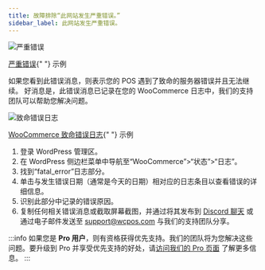 ```yaml
---
title: 故障排除“此网站发生严重错误。”
sidebar_label: 此网站发生严重错误。
---
```



<div class="image-container">
<Image
alt="严重错误"
img="https://wcpos.com/wp-content/uploads/2023/07/critical-error.png"
/>
<p class="image-caption"><a target="_blank" href="https://woocommerce.com/document/finding-php-error-logs/">严重错误</a>{" "} 示例</p>
</div>

如果您看到此错误消息，则表示您的 POS 遇到了致命的服务器错误并且无法继续。
好消息是，此错误消息已记录在您的 WooCommerce 日志中，我们的支持团队可以帮助您解决问题。

<div class="image-container">
<Image
alt="致命错误日志"
img="https://woocommerce.com/wp-content/uploads/2018/11/wc_log_fatal_errors.png"
/>
<p class="image-caption"><a target="_blank" href="https://woocommerce.com/document/finding-php-error-logs/">WooCommerce 致命错误日志</a>{" "} 示例</p>
</div>

1. 登录 WordPress 管理区。
2. 在 WordPress 侧边栏菜单中导航至“WooCommerce”>“状态”>“日志”。
3. 找到“fatal_error”日志部分。
4. 单击与发生错误日期（通常是今天的日期）相对应的日志条目以查看错误的详细信息。
5. 识别此部分中记录的错误原因。
6. 复制任何相关错误消息或截取屏幕截图，并通过将其发布到 [Discord 聊天](https://wcpos.com/discord) 或通过电子邮件发送至 support@wcpos.com 与我们的支持团队分享。

:::info
如果您是 **Pro 用户**，则有资格获得优先支持。我们的团队将为您解决这些问题。要升级到 Pro 并享受优先支持的好处，请[访问我们的 Pro 页面](https://wcpos.com/pro) 了解更多信息。
:::
